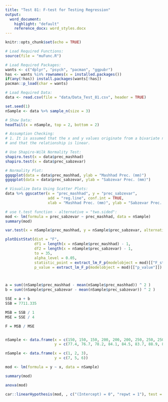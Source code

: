 ```yaml
---
title: "Test 81: F-test for Testing Regression"
output:
  word_document:
    highlight: "default"
    reference_docx: word_styles.docx
---
```


```r
knitr::opts_chunk$set(echo = TRUE)
```

```r
# Load Required Functions:
source(file = "muFunc.R")

# Load Required Packages:
wants <- c("dplyr", "psych", "pacman", "ggpubr")
has <- wants %in% rownames(x = installed.packages())
if(any(!has)) install.packages(wants[!has])
pacman::p_load(char = wants)

# Load Required Data:
data <- read.csv(file = "data/Data_Test_81.csv", header = TRUE)

set.seed(1)
nSample <- data %>% sample_n(size = 3)

# Show Data:
headTail(x = nSample, top = 2, bottom = 2)
```

```r
# Assumption Checking:
# 1. It is assumed that the x and y values originate from a bivariate normal distribution,
# and that the relationship is linear.

# Use Shapiro-Wilk Normality Test:
shapiro.test(x = data$prec_mashhad)
shapiro.test(x = data$prec_sabzevar)

# Normality Plot:
ggqqplot(data = data$prec_mashhad, ylab = "Mashhad Prec. (mm)")
ggqqplot(data = data$prec_sabzevar, ylab = "Sabzevar Prec. (mm)")

# Visualize Data Using Scatter Plots:
data %>% ggscatter(x = "prec_mashhad", y = "prec_sabzevar", 
                   add = "reg.line", conf.int = TRUE,
                   xlab = "Mashhad Prec. (mm)", ylab = "Sabzevar Prec. (mm)")
```

```r
# use t.test function - alternative = "two.sided":
mod <- lm(formula = prec_sabzevar ~ prec_mashhad, data = nSample)
summary(mod)

var.test(x = nSample$prec_mashhad, y = nSample$prec_sabzevar, alternative = "two.sided")

plotDistStat(dist = "F",
             df1 = length(x = nSample$prec_mashhad) - 1,
             df2 = length(x = nSample$prec_sabzevar) - 1,
             to = 35,
             alpha_level = 0.05,
             statistic_point = extract_lm_F_p(modelobject = mod)[["F_statistics"]],
             p_value = extract_lm_F_p(modelobject = mod)[["p_value"]])



a = sum((nSample$prec_mashhad - mean(nSample$prec_mashhad)) ^ 2 )
b = sum((nSample$prec_sabzevar - mean(nSample$prec_sabzevar)) ^ 2 )

SSE = a + b
SSB = 7711.335

MSB = SSB / 1
MSE = SSE / 4

F = MSB / MSE


nSample <- data.frame(x = c(150, 150, 150, 200, 200, 200, 250, 250, 250, 300, 300, 300), 
                      y = c(77.4, 76.7, 78.2, 84.1, 84.5, 83.7, 88.9, 89.2, 89.7, 94.8, 94.7, 95.9))

nSample <- data.frame(x = c(1, 2, 3), 
                      y = c(7, 5, 6))

mod <- lm(formula = y ~ x, data = nSample)

summary(mod)

anova(mod)

car::linearHypothesis(mod, , c("(Intercept) = 0", "repwt = 1"), test = "Chisq")



```
